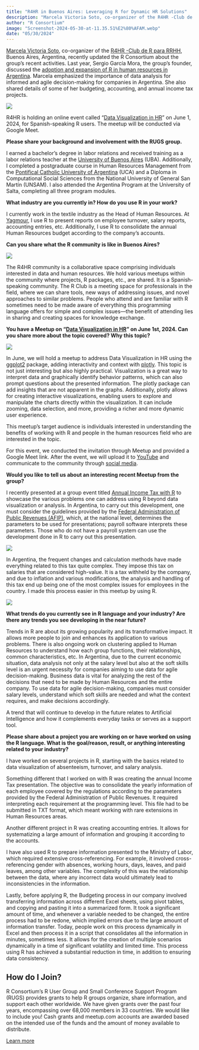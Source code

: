 ```yaml
---
title: "R4HR in Buenos Aires: Leveraging R for Dynamic HR Solutions"
description: "Marcela Victoria Soto, co-organizer of the R4HR -Club de R para RRHH, Buenos Aires, Argentina, recently updated the R Consortium about the group’s recent activities."
author: "R Consortium"
image: "Screenshot-2024-05-30-at-11.35.51%E2%80%AFAM.webp"
date: "05/30/2024"
---
```


[Marcela Victoria Soto](https://www.linkedin.com/in/marcelavictoriasoto/?originalSubdomain=ar), co-organizer of the [R4HR -Club de R para RRHH](https://www.meetup.com/r4hr-club-r-para-rrhh/), Buenos Aires, Argentina, recently updated the R Consortium about the group’s recent activities. Last year, Sergio García Mora, the group’s founder, discussed the [adoption and expansion of R in human resources in Argentina](https://www.r-consortium.org/blog/2023/03/02/adoption-and-expansion-of-r-in-human-resources-in-argentina). Marcela emphasized the importance of data analysis for informed and agile decision-making for companies in Argentina. She also shared details of some of her budgeting, accounting, and annual income tax projects.





![](Screenshot-2024-05-30-at-11.35.51%E2%80%AFAM.webp)


R4HR is holding an online event called “[Data Visualization in HR](https://www.meetup.com/r4hr-club-r-para-rrhh/events/300882828/?utm_medium=referral&utm_campaign=share-btn_savedevents_share_modal&utm_source=link)” on June 1, 2024, for Spanish-speaking R users. The meetup will be conducted via Google Meet. 

**Please share your background and involvement with the RUGS group.**

I earned a bachelor’s degree in labor relations and received training as a labor relations teacher at the [University of Buenos Aires](https://www.linkedin.com/school/universidad-de-buenos-aires/) (UBA). Additionally, I completed a postgraduate course in Human Resources Management from the [Pontifical Catholic University of Argentina](https://www.linkedin.com/school/pontificia-universidad-cat%C3%B3lica-argentina/) (UCA) and a Diploma in Computational Social Sciences from the National University of General San Martín (UNSAM). I also attended the Argentina Program at the University of Salta, completing all three program modules. 

**What industry are you currently in? How do you use R in your work?**

I currently work in the textile industry as the Head of Human Resources. At [Yagmour](https://www.yagmour.com.ar/), I use R to present reports on employee turnover, salary reports, accounting entries, etc. Additionally, I use R to consolidate the annual Human Resources budget according to the company’s accounts.

**Can you share what the R community is like in Buenos Aires?**





![](Untitled.jpg)


The R4HR community is a collaborative space comprising individuals interested in data and human resources. We hold various meetups within the community where projects, R packages, etc., are shared. It is a Spanish-speaking community. The R Club is a meeting space for professionals in the field, where we can share tools, new ways of addressing issues, and novel approaches to similar problems. People who attend and are familiar with R sometimes need to be made aware of everything this programming language offers for simple and complex issues—the benefit of attending lies in sharing and creating spaces for knowledge exchange.

**You have a Meetup on “[Data Visualization in HR](https://www.meetup.com/r4hr-club-r-para-rrhh/events/300882828/?utm_medium=referral&utm_campaign=share-btn_savedevents_share_modal&utm_source=link)” on June 1st, 2024. Can you share more about the topic covered? Why this topic?**





![](Untitled.png)


In June, we will hold a meetup to address Data Visualization in HR using the [ggplot2](https://ggplot2.tidyverse.org/) package, adding interactivity and context with [plotly](https://plotly.com/r/). This topic is not just interesting but also highly practical. Visualization is a great way to interpret data and graphically identify behavior patterns, which can also prompt questions about the presented information. The plotly package can add insights that are not apparent in the graphs. Additionally, plotly allows for creating interactive visualizations, enabling users to explore and manipulate the charts directly within the visualization. It can include zooming, data selection, and more, providing a richer and more dynamic user experience. 

This meetup’s target audience is individuals interested in understanding the benefits of working with R‌ and people in the human resources field who are interested in the topic.

For this event, we conducted the invitation through Meetup and provided a Google Meet link. After the event, we will upload it to [YouTube](https://www.youtube.com/playlist?list=PLZuVytUJrxQlcqu6l-P3ou4vV2mRJU2Ka) and communicate to the community through [social media](https://linktr.ee/r4hrclub).

**Would you like to tell us about an interesting recent Meetup from the group?**

I recently presented at a group event titled [Annual Income Tax with R](https://www.meetup.com/r4hr-club-r-para-rrhh/events/287392572/) to showcase the various problems one can address using R beyond data visualization or analysis. In Argentina, to carry out this development, one must consider the guidelines provided by the [Federal Administration of Public Revenues (AFIP)](https://www.afip.gob.ar/landing/default.asp), which, at the national level, determines the parameters to be used for presentations; payroll software interprets these parameters. Those who do not have a payroll system can use the development done in R to carry out this presentation.





![](Untitled%20(1).png)


In Argentina, the frequent changes and calculation methods have made everything related to this tax quite complex. They impose this tax on salaries that are considered high-value. It is a tax withheld by the company, and due to inflation and various modifications, the analysis and handling of this tax end up being one of the most complex issues for employees in the country. I made this process easier in this meetup by using R. 





![](Untitled%20(2).png)


**What trends do you currently see in R language and your industry? Are there any trends you see developing in the near future?**

Trends in R are about its growing popularity and its transformative impact. It allows more people to join and enhances its application to various problems. There is also ongoing work on clustering applied to Human Resources to understand how each group functions, their relationships, common characteristics, etc. In Argentina, due to the current economic situation, data analysis not only at the salary level but also at the soft skills level is an urgent necessity for companies aiming to use data for agile decision-making. Business data is vital for analyzing the rest of the decisions that need to be made by Human Resources and the entire company. To use data for agile decision-making, companies must consider salary levels, understand which soft skills are needed and what the context requires, and make decisions accordingly.

A trend that will continue to develop in the future relates to Artificial Intelligence and how it complements everyday tasks or serves as a support tool.

**Please share about a project you are working on or have worked on using the R language. What is the goal/reason, result, or anything interesting related to your industry?**

I have worked on several projects in R, starting with the basics related to data visualization of absenteeism, turnover, and salary analysis.

Something different that I worked on with R was creating the annual Income Tax presentation. The objective was to consolidate the yearly information of each employee covered by the regulations according to the parameters provided by the Federal Administration of Public Revenues. It required interpreting each requirement at the programming level. This file had to be submitted in TXT format, which meant working with rare extensions in Human Resources areas.

Another different project in R was creating accounting entries. It allows for systematizing a large amount of information and grouping it according to the accounts.

I have also used R to prepare information presented to the Ministry of Labor, which required extensive cross-referencing. For example, it involved cross-referencing gender with absences, working hours, days, leaves, and paid leaves, among other variables. The complexity of this was the relationship between the data, where any incorrect data would ultimately lead to inconsistencies in the information.

Lastly, before applying R, the Budgeting process in our company involved transferring information across different Excel sheets, using pivot tables, and copying and pasting it into a summarized form. It took a significant amount of time, and whenever a variable needed to be changed, the entire process had to be redone, which implied errors due to the large amount of information transfer. Today, people work on this process dynamically in Excel and then process it in a script that consolidates all the information in minutes, sometimes less. It allows for the creation of multiple scenarios dynamically in a time of significant volatility and limited time. This process using R has achieved a substantial reduction in time, in addition to ensuring data consistency.


## **How do I Join?**

R Consortium’s R User Group and Small Conference Support Program (RUGS) provides grants to help R groups organize, share information, and support each other worldwide. We have given grants over the past four years, encompassing over 68,000 members in 33 countries. We would like to include you! Cash grants and meetup.com accounts are awarded based on the intended use of the funds and the amount of money available to distribute.

[Learn more](https://www.r-consortium.org/all-projects/r-user-group-support-program)
